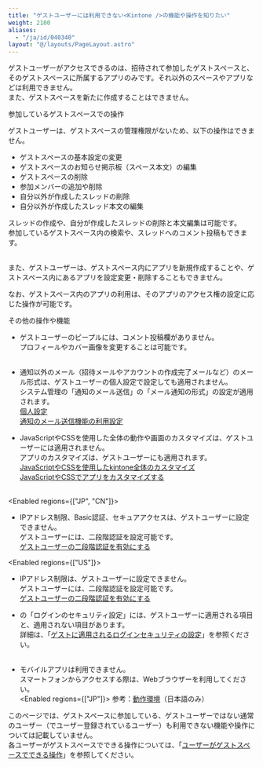```yaml
---
title: "ゲストユーザーには利用できない<Kintone />の機能や操作を知りたい"
weight: 2100
aliases:
  - "/ja/id/040340"
layout: "@/layouts/PageLayout.astro"
---
```




ゲストユーザーがアクセスできるのは、招待されて参加したゲストスペースと、そのゲストスペースに所属するアプリのみです。それ以外のスペースやアプリなどは利用できません。  
また、ゲストスペースを新たに作成することはできません。  

<Heading id="guest_guest_unavailable_10">参加しているゲストスペースでの操作</Heading>

ゲストユーザーは、ゲストスペースの管理権限がないため、以下の操作はできません。  

* ゲストスペースの基本設定の変更
* ゲストスペースのお知らせ掲示板（スペース本文）の編集
* ゲストスペースの削除
* 参加メンバーの追加や削除
* 自分以外が作成したスレッドの削除
* 自分以外が作成したスレッド本文の編集

スレッドの作成や、自分が作成したスレッドの削除と本文編集は可能です。  
参加しているゲストスペース内の検索や、スレッドへのコメント投稿もできます。  
<br />

また、ゲストユーザーは、ゲストスペース内にアプリを新規作成することや、ゲストスペース内にあるアプリを設定変更・削除することもできません。  

なお、ゲストスペース内のアプリの利用は、そのアプリのアクセス権の設定に応じた操作が可能です。  

<Heading id="guest_guest_unavailable_20">その他の操作や機能</Heading>

* ゲストユーザーのピープルには、コメント投稿欄がありません。  
  プロフィールやカバー画像を変更することは可能です。  
  <br />

* 通知以外のメール（招待メールやアカウントの作成完了メールなど）のメール形式は、ゲストユーザーの個人設定で設定しても適用されません。  
  システム管理の「通知のメール送信」の「メール通知の形式」の設定が適用されます。  
  [個人設定](/k/ja/id/040713.html)  
  [通知のメール送信機能の利用設定](/k/ja/id/0403.html)
  <br />

* JavaScriptやCSSを使用した<Kintone />全体の動作や画面のカスタマイズは、ゲストユーザーには適用されません。  
  アプリのカスタマイズは、ゲストユーザーにも適用されます。  
  [JavaScriptやCSSを使用したkintone全体のカスタマイズ](/k/ja/id/04042.html)  
  [JavaScriptやCSSでアプリをカスタマイズする](/k/ja/id/040556.html)  
  <br />

 <Enabled regions={["JP", "CN"]}>

 * IPアドレス制限、Basic認証、セキュアアクセスは、ゲストユーザーに設定できません。  
   ゲストユーザーには、二段階認証を設定可能です。  
   [ゲストユーザーの二段階認証を有効にする](/k/ja/id/04034.html)
   <br />

 </Enabled>

 <Enabled regions={["US"]}>

 * IPアドレス制限は、ゲストユーザーに設定できません。  
   ゲストユーザーには、二段階認証を設定可能です。  
   [ゲストユーザーの二段階認証を有効にする](/k/ja/id/04034.html)
   <br />

 </Enabled>

* <SlashUi />の「ログインのセキュリティ設定」には、ゲストユーザーに適用される項目と、適用されない項目があります。  
  詳細は、「[ゲストに適用されるログインセキュリティの設定](/k/ja/id/040821.html)」を参照ください。  
  <br />

* モバイルアプリは利用できません。  
  スマートフォンからアクセスする際は、Webブラウザーを利用してください。  
 <Enabled regions={["JP"]}>
  参考：[動作環境](https://www.cybozu.com/jp/service/requirements.html)（日本語のみ）
 </Enabled>

<Note>

このページでは、ゲストスペースに参加している、ゲストユーザーではない通常のユーザー（<SlashUi />でユーザー登録されているユーザー）も利用できない機能や操作については記載していません。  
各ユーザーがゲストスペースでできる操作については、「[ユーザーがゲストスペースでできる操作](/k/ja/id/040650.html)」を参照してください。

</Note>
